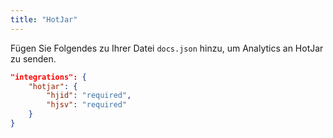 ```yaml
---
title: "HotJar"
---
```


Fügen Sie Folgendes zu Ihrer Datei `docs.json` hinzu, um Analytics an HotJar zu senden.

```json Analytics options in docs.json
"integrations": {
    "hotjar": {
        "hjid": "required",
        "hjsv": "required"
    }
}
```
